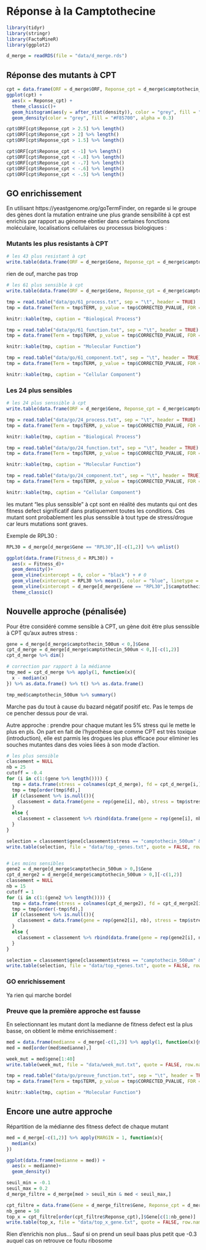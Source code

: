 # Réponse à la Camptothecine {#cpt}

```r
library(tidyr)
library(stringr)
library(FactoMineR)
library(ggplot2)
```

```r
d_merge = readRDS(file = "data/d_merge.rds")
```

## Réponse des mutants à CPT

```r
cpt = data.frame(ORF = d_merge$ORF, Reponse_cpt = d_merge$camptothecin_500um)
ggplot(cpt) +
  aes(x = Reponse_cpt) +
  theme_classic()+
  geom_histogram(aes(y = after_stat(density)), color = "grey", fill = "lightblue") +
  geom_density(color = "grey", fill = "#F85700", alpha = 0.3)
```

```r
cpt$ORF[cpt$Reponse_cpt > 2.5] %>% length()
cpt$ORF[cpt$Reponse_cpt > 2] %>% length()
cpt$ORF[cpt$Reponse_cpt > 1.5] %>% length()
```
```r
cpt$ORF[cpt$Reponse_cpt < -1] %>% length()
cpt$ORF[cpt$Reponse_cpt < -.8] %>% length()
cpt$ORF[cpt$Reponse_cpt < -.7] %>% length()
cpt$ORF[cpt$Reponse_cpt < -.6] %>% length()
cpt$ORF[cpt$Reponse_cpt < -.5] %>% length()
```

## GO enrichissement

En utilisant https://yeastgenome.org/goTermFinder, on regarde si le groupe des gènes dont la mutation entraine une plus grande sensibilité à cpt est enrichis par rapport au génome ebntier dans certaines fonctions moléculaire, localisations cellulaires ou processus biologiques :

### Mutants les plus resistants à CPT

```r
# les 43 plus resistant à cpt
write.table(data.frame(ORF = d_merge$Gene, Reponse_cpt = d_merge$camptothecin_500um)$ORF[cpt$Reponse_cpt > 1.5], file = "data/gene_15.txt", row.names = FALSE, quote = FALSE)
```

rien de ouf, marche pas trop

```r
# les 61 plus sensible à cpt
write.table(data.frame(ORF = d_merge$Gene, Reponse_cpt = d_merge$camptothecin_500um)$ORF[cpt$Reponse_cpt < -.5], file = "data/gene_-5.txt", row.names = FALSE, quote = FALSE)
```

```r
tmp = read.table("data/go/61_process.txt", sep = "\t", header = TRUE)
tmp = data.frame(Term = tmp$TERM, p_value = tmp$CORRECTED_PVALUE, FDR = tmp$FDR_RATE, Gene = tmp$ANNOTATED_GENES)

knitr::kable(tmp, caption = "Biological Process")

tmp = read.table("data/go/61_function.txt", sep = "\t", header = TRUE)
tmp = data.frame(Term = tmp$TERM, p_value = tmp$CORRECTED_PVALUE, FDR = tmp$FDR_RATE, Gene = tmp$ANNOTATED_GENES)

knitr::kable(tmp, caption = "Molecular Function")

tmp = read.table("data/go/61_component.txt", sep = "\t", header = TRUE)[c(1:10),]
tmp = data.frame(Term = tmp$TERM, p_value = tmp$CORRECTED_PVALUE, FDR = tmp$FDR_RATE, Gene = tmp$ANNOTATED_GENES)

knitr::kable(tmp, caption = "Cellular Component")
```

### Les 24 plus sensibles

```r
# les 24 plus senssible à cpt
write.table(data.frame(ORF = d_merge$Gene, Reponse_cpt = d_merge$camptothecin_500um)$ORF[cpt$Reponse_cpt < -.6], file = "data/gene_-6.txt", row.names = FALSE, quote = FALSE)
```

```r
tmp = read.table("data/go/24_process.txt", sep = "\t", header = TRUE)
tmp = data.frame(Term = tmp$TERM, p_value = tmp$CORRECTED_PVALUE, FDR = tmp$FDR_RATE, Gene = tmp$ANNOTATED_GENES)

knitr::kable(tmp, caption = "Biological Process")

tmp = read.table("data/go/24_function.txt", sep = "\t", header = TRUE)
tmp = data.frame(Term = tmp$TERM, p_value = tmp$CORRECTED_PVALUE, FDR = tmp$FDR_RATE, Gene = tmp$ANNOTATED_GENES)

knitr::kable(tmp, caption = "Molecular Function")

tmp = read.table("data/go/24_component.txt", sep = "\t", header = TRUE)
tmp = data.frame(Term = tmp$TERM, p_value = tmp$CORRECTED_PVALUE, FDR = tmp$FDR_RATE, Gene = tmp$ANNOTATED_GENES)

knitr::kable(tmp, caption = "Cellular Component")
```

les mutant "les plus senssible" à cpt sont en réalité des mutants qui ont des fitness defect significatif dans pratiquement toutes les conditions. Ces mutant sont probablement les plus senssible à tout type de stress/drogue car leurs mutations sont graves.

Exemple de RPL30 :

```r
RPL30 = d_merge[d_merge$Gene == "RPL30",][-c(1,2)] %>% unlist()

ggplot(data.frame(Fitness_d = RPL30)) +
  aes(x = Fitness_d)+
  geom_density()+
  geom_vline(xintercept = 0, color = "black") + # 0
  geom_vline(xintercept = RPL30 %>% mean(), color = "blue", linetype = "dashed") + #moyenne
  geom_vline(xintercept = d_merge[d_merge$Gene == "RPL30",]$camptothecin_500um, color = "green") + #CPT response
  theme_classic()
```


## Nouvelle approche (pénalisée)

Pour être considéré comme sensible à CPT, un gène doit être plus senssible à CPT qu'aux autres stress :

```r
gene = d_merge[d_merge$camptothecin_500um < 0,]$Gene
cpt_d_merge = d_merge[d_merge$camptothecin_500um < 0,][-c(1,2)]
cpt_d_merge %>% dim()

# correction par rapport à la médianne 
tmp_med = cpt_d_merge %>% apply(1, function(x){
  x - median(x)
}) %>% as.data.frame() %>% t() %>% as.data.frame()

tmp_med$camptothecin_500um %>% summary()

```
Marche pas du tout à cause du bazard négatif positif etc. Pas le temps de ce pencher dessus pour de vrai.

Autre approche : prendre pour chaque mutant les 5% stress qui le mette le plus en pls. On part en fait de l'hypothèse que comme CPT est très toxique (introduction), elle est parmis les drogues les plus efficace pour eliminer les souches mutantes dans des voies liées à son mode d'action.

```r
# les plus sensible
classement = NULL
nb = 25
cutoff = -0.4
for (i in c(1:(gene %>% length()))) {
  tmp = data.frame(stress = colnames(cpt_d_merge), fd = cpt_d_merge[i,] %>% unlist())
  tmp = tmp[order(tmp$fd),]
  if (classement %>% is.null()){
    classement = data.frame(gene = rep(gene[i], nb), stress = tmp$stress[1:nb], fd = tmp$fd[1:nb])
  }
  else {
    classement = classement %>% rbind(data.frame(gene = rep(gene[i], nb), stress = tmp$stress[1:nb], fd = tmp$fd[1:nb]))
  }
}

selection = classement$gene[classement$stress == "camptothecin_500um" & classement$fd < cutoff]
write.table(selection, file = "data/top_-genes.txt", quote = FALSE, row.names = FALSE)


# Les moins sensibles
gene2 = d_merge[d_merge$camptothecin_500um > 0,]$Gene
cpt_d_merge2 = d_merge[d_merge$camptothecin_500um > 0,][-c(1,2)]
classement = NULL
nb = 15
cutoff = 1
for (i in c(1:(gene2 %>% length()))) {
  tmp = data.frame(stress = colnames(cpt_d_merge2), fd = cpt_d_merge2[i,] %>% unlist())
  tmp = tmp[order(-tmp$fd),]
  if (classement %>% is.null()){
    classement = data.frame(gene = rep(gene2[i], nb), stress = tmp$stress[1:nb], fd = tmp$fd[1:nb])
  }
  else {
    classement = classement %>% rbind(data.frame(gene = rep(gene2[i], nb), stress = tmp$stress[1:nb], fd = tmp$fd[1:nb]))
  }
}

selection = classement$gene[classement$stress == "camptothecin_500um" & classement$fd > cutoff]
write.table(selection, file = "data/top_+genes.txt", quote = FALSE, row.names = FALSE)
```

### GO enrichissement

Ya rien qui marche bordel

### Preuve que la première approche est fausse

En selectionnant les mutant dont la medianne de fitness defect est la plus basse, on obtient le même enrichissement :

```r
med = data.frame(medianne = d_merge[-c(1,2)] %>% apply(1, function(x){median(x)}), gene = d_merge$Gene)
med = med[order(med$medianne),]

week_mut = med$gene[1:40]
write.table(week_mut, file = "data/week_mut.txt", quote = FALSE, row.names = FALSE)

tmp = read.table("data/go/preuve_function.txt", sep = "\t", header = TRUE)
tmp = data.frame(Term = tmp$TERM, p_value = tmp$CORRECTED_PVALUE, FDR = tmp$FDR_RATE, Gene = tmp$ANNOTATED_GENES)

knitr::kable(tmp, caption = "Molecular Function")
```

## Encore une autre approche

Répartition de la médianne des fitness defect de chaque mutant

```r
med = d_merge[-c(1,2)] %>% apply(MARGIN = 1, function(x){
  median(x)
})

ggplot(data.frame(medianne = med)) +
  aes(x = medianne)+
  geom_density()
```

```r
seuil_min = -0.1
seuil_max = 0.2
d_merge_filtre = d_merge[med > seuil_min & med < seuil_max,]

cpt_filtre = data.frame(Gene = d_merge_filtre$Gene, Reponse_cpt = d_merge_filtre$camptothecin_500um)
nb_gene = 50
top_x = cpt_filtre[order(cpt_filtre$Reponse_cpt),]$Gene[c(1:nb_gene)]
write.table(top_x, file = "data/top_x_gene.txt", quote = FALSE, row.names = FALSE)
```

Rien d'enrichis non plus... Sauf si on prend un seuil baas plus petit que -0.3 auquel cas on retrouve ce foutu ribosome

